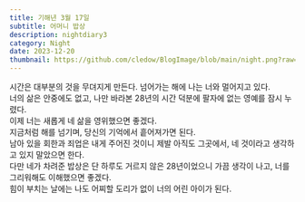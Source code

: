 ```yaml
---
title: 기해년 3월 17일
subtitle: 어머니 밥상
description: nightdiary3
category: Night
date: 2023-12-20
thumbnail: https://github.com/cledow/BlogImage/blob/main/night.png?raw=true
---
```


시간은 대부분의 것을 무뎌지게 만든다.
넘어가는 해에
나는 너와 멀어지고 있다.
<br />
너의 삶은 안중에도 없고, 나만 바라본 28년의 시간 덕분에
팔자에 없는 영예를 잠시 누렸다.
<br />
이제 너는
새롭게 네 삶을 영위했으면 좋겠다.
<br />
지금처럼 해를 넘기며,
당신의 기억에서 흩어져가면 된다.
<br />
남아 있을 회한과 죄업은
내게 주어진 것이니
제발 아직도 그곳에서, 네 것이라고 생각하고 있지 말았으면 한다.
<br />
다만 네가 차려준 밥상은
단 하루도 거르지 않은 28년이었으니
가끔 생각이 나고, 너를 그리워해도 이해했으면 좋겠다.
<br />
힘이 부치는 날에는 나도 어찌할 도리가 없이 
너의 어린 아이가 된다.
<br />
<br />
<br />